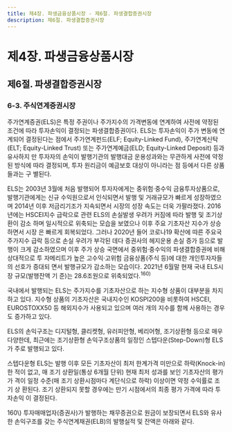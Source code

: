 ```yaml
---
title: 제4장. 파생금융상품시장 - 제6절. 파생결합증권시장
description: 제6절. 파생결합증권시장
---
```


# 제4장. 파생금융상품시장

## 제6절. 파생결합증권시장

### 6-3. 주식연계증권시장

주가연계증권(ELS)은 특정 주권이나 주가지수의 가격변동에 연계하여 사전에 약정된
조건에 따라 투자손익이 결정되는 파생결합증권이다. ELS는 투자손익이 주가 변동에 연
계되어 결정된다는 점에서 주가연계펀드(ELF; Equity-Linked Fund), 주가연계신탁(ELT;
Equity-Linked Trust) 또는 주가연계예금(ELD; Equity-Linked Deposit) 등과 유사하지
만 투자자의 손익이 발행기관의 발행대금 운용성과와는 무관하게 사전에 약정된 방식에
따라 결정되며, 투자 원리금이 예금보호 대상이 아니라는 점 등에서 다른 상품들과는 구
별된다.

<GCenterImg src ="/fm/t4-56.png" caption="표4-56. 주가연계상품 비교"/>

ELS는 2003년 3월에 처음 발행되어 투자자에게는 중위험·중수익 금융투자상품으로,
발행기관에게는 신규 수익원으로서 인식되면서 발행 및 거래규모가 빠르게 성장하였으며
2014년 이후 저금리기조가 지속되면서 시장의 성장 속도는 더욱 가팔라졌다. 2016년에는
HSCEI지수 급락으로 관련 ELS의 손실발생 우려가 커짐에 따라 발행 및 조기상환이 감소
하며 일시적으로 위축되는 모습을 보였으나 이후 주요 기초자산 지수가 상승하면서 시장
은 빠르게 회복되었다. 그러나 2020년 들어 코로나19 확산에 따른 주요국 주가지수 급락
등으로 손실 우려가 부각된 데다 증권사의 헤지운용 손실 증가 등으로 발행이 크게 감소하였으며 이후 주가 상승 국면에서 중위험·중수익의 파생결합증권에 비해 상대적으로 투
자메리트가 높은 고수익·고위험 금융상품(주식 등)에 대한 개인투자자들의 선호가 증대되
면서 발행규모가 감소하는 모습이다. 2021년 6월말 현재 국내 ELS시장 규모(발행잔액 기
준)는 28.6조원으로 위축되었다.$^{160)}$

<GCenterImg src ="/fm/t4-57.png" caption="표4-57. 국내 ELS 발행현황"/>

국내에서 발행되는 ELS는 주가지수를 기초자산으로 하는 지수형 상품이 대부분을
차지하고 있다. 지수형 상품의 기초자산은 국내지수인 KOSPI200을 비롯하여 HSCEI,
EUROSTOXX50 등 해외지수가 사용되고 있으며 여러 개의 지수를 함께 사용하는 경우
도 증가하고 있다.

<GCenterImg src ="/fm/4-35.png" caption="그림4-35. 기초자산별 ELS 발행현황"/>

ELS의 손익구조는 디지털형, 클리켓형, 유러피안형, 베리어형, 조기상환형 등으로 매우
다양한데, 최근에는 조기상환형 손익구조상품의 일정인 스텝다운(Step-Down)형 ELS가
주로 발행되고 있다.

<GCenterImg src ="/fm/t4-58.png" caption="표4-58. ELS 유형별 주요 손익구조"/>

스텝다운형 ELS는 발행 이후 모든 기초자산이 최저 한계가격 미만으로 하락(Knock-in)
한 적이 없고, 매 조기 상환일(통상 6개월 단위) 현재 최저 성과를 보인 기초자산의 평가가
격이 일정 수준(매 조기 상환시점마다 계단식으로 하락) 이상이면 약정 수익률로 조기 상
환된다. 조기 상환되지 못할 경우에는 만기 시점에서의 최종 평가 가격에 따라 투자손익
이 결정된다.

<GCenterImg src ="/fm/t4-59.png" caption="표4-59. 스텝다운형 ELS의 손익구조 예시"/>


<GCenterImg src ="/fm/4-36.png" caption="그림4-36. 스텝다운형 ELS 손익구조 예시"/>


<GComment>
160\) 투자매매업자(증권사)가 발행하는 채무증권으로 원금이 보장되면서 ELS와 유사한 손익구조를 갖는 주식연계채권(ELB)의 발행실적
및 잔액은 아래와 같다.
<GCenterImg src ="/fm/160).png" />
</GComment>

